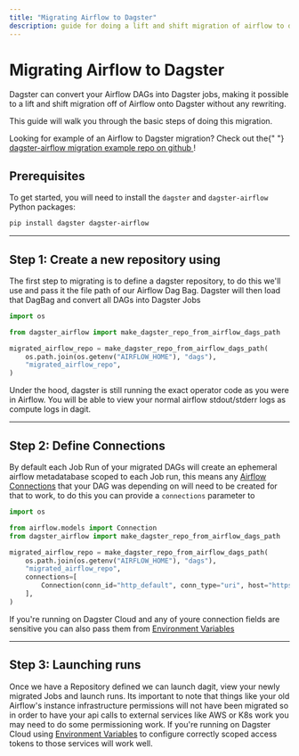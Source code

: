```yaml
---
title: "Migrating Airflow to Dagster"
description: guide for doing a lift and shift migration of airflow to dagster
---
```


# Migrating Airflow to Dagster

Dagster can convert your Airflow DAGs into Dagster jobs, making it possible to a lift and shift migration off of Airflow onto Dagster without any rewriting.

This guide will walk you through the basic steps of doing this migration.

<Note>
  Looking for example of an Airflow to Dagster migration? Check out the{" "}
  <a href="https://github.com/dagster-io/dagster-airflow-migration-example">
    dagster-airflow migration example repo on github
  </a>
  !
</Note>

## Prerequisites

To get started, you will need to install the `dagster` and `dagster-airflow` Python packages:

```bash
pip install dagster dagster-airflow
```

---

## Step 1: Create a new repository using <PyObject module="dagster_airflow" object="make_dagster_repo_from_airflow_dags_path" />

The first step to migrating is to define a dagster repository, to do this we'll use <PyObject module="dagster_airflow" object="make_dagster_repo_from_airflow_dags_path" /> and pass it the file path of our Airflow Dag Bag. Dagster will then load that DagBag and convert all DAGs into Dagster Jobs

```python file=/integrations/airflow/migrate_repo.py
import os

from dagster_airflow import make_dagster_repo_from_airflow_dags_path

migrated_airflow_repo = make_dagster_repo_from_airflow_dags_path(
    os.path.join(os.getenv("AIRFLOW_HOME"), "dags"),
    "migrated_airflow_repo",
)
```

Under the hood, dagster is still running the exact operator code as you were in Airflow. You will be able to view your normal airflow stdout/stderr logs as compute logs in dagit.

---

## Step 2: Define Connections

By default each Job Run of your migrated DAGs will create an ephemeral airflow metadatabase scoped to each Job run, this means any [Airflow Connections](https://airflow.apache.org/docs/apache-airflow/stable/howto/connection.html) that your DAG was depending on will need to be created for that to work, to do this you can provide a `connections` parameter to <PyObject module="dagster_airflow" object="make_dagster_repo_from_airflow_dags_path" />

```python file=/integrations/airflow/migrate_repo_connections.py
import os

from airflow.models import Connection
from dagster_airflow import make_dagster_repo_from_airflow_dags_path

migrated_airflow_repo = make_dagster_repo_from_airflow_dags_path(
    os.path.join(os.getenv("AIRFLOW_HOME"), "dags"),
    "migrated_airflow_repo",
    connections=[
        Connection(conn_id="http_default", conn_type="uri", host="https://google.com")
    ],
)
```

If you're running on Dagster Cloud and any of youre connection fields are sensitive you can also pass them from [Environment Variables](/dagster-cloud/developing-testing/environment-variables-and-secrets)

---

## Step 3: Launching runs

Once we have a Repository defined we can launch dagit, view your newly migrated Jobs and launch runs. Its important to note that things like your old Airflow's instance infrastructure permissions will not have been migrated so in order to have your api calls to external services like AWS or K8s work you may need to do some permissioning work. If you're running on Dagster Cloud using [Environment Variables](/dagster-cloud/developing-testing/environment-variables-and-secrets) to configure correctly scoped access tokens to those services will work well.
